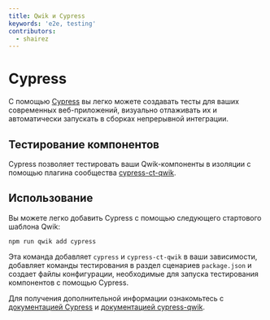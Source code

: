 ```yaml
---
title: Qwik и Cypress
keywords: 'e2e, testing'
contributors:
  - shairez
---
```


# Cypress 

С помощью [Cypress](https://www.cypress.io) вы легко можете создавать тесты для ваших современных веб-приложений, визуально отлаживать их и автоматически запускать в сборках непрерывной интеграции.

## Тестирование компонентов

Cypress позволяет тестировать ваши Qwik-компоненты в изоляции с помощью плагина сообщества [cypress-ct-qwik](https://github.com/qwikifiers/cypress-qwik).

## Использование

Вы можете легко добавить Cypress с помощью следующего стартового шаблона Qwik:

```shell
npm run qwik add cypress
```

Эта команда добавляет `cypress` и `cypress-ct-qwik` в ваши зависимости, добавляет команды тестирования в раздел сценариев `package.json` и создает файлы конфигурации, необходимые для запуска тестирования компонентов с помощью Cypress.

Для получения дополнительной информации ознакомьтесь с [документацией Cypress](https://docs.cypress.io/guides/overview/why-cypress) и [документацией cypress-qwik](https://github.com/qwikifiers/cypress-qwik).
